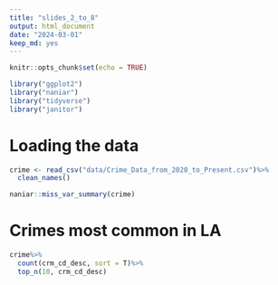 ```yaml
---
title: "slides_2_to_8"
output: html_document
date: "2024-03-01"
keep_md: yes
---
```


```r
knitr::opts_chunk$set(echo = TRUE)
```

```r
library("ggplot2")
library("naniar")
library("tidyverse")
library("janitor")
```

# Loading the data
```r
crime <- read_csv("data/Crime_Data_from_2020_to_Present.csv")%>%
  clean_names()
```

```r
naniar::miss_var_summary(crime)
```

# Crimes most common in LA
```r
crime%>%
  count(crm_cd_desc, sort = T)%>%
  top_n(10, crm_cd_desc)
```

